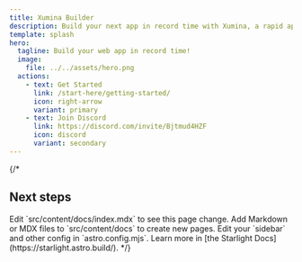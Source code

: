 ```yaml
---
title: Xumina Builder
description: Build your next app in record time with Xumina, a rapid application builder for RILT (React, Inertia, Laravel, TailwindCSS) stack.
template: splash
hero:
  tagline: Build your web app in record time!
  image:
    file: ../../assets/hero.png
  actions:
    - text: Get Started
      link: /start-here/getting-started/
      icon: right-arrow
      variant: primary
    - text: Join Discord
      link: https://discord.com/invite/Bjtmud4HZF
      icon: discord
      variant: secondary
---
```



{/*
## Next steps

<CardGrid stagger>
	<Card title="Update content" icon="pencil">
		Edit `src/content/docs/index.mdx` to see this page change.
	</Card>
	<Card title="Add new content" icon="add-document">
		Add Markdown or MDX files to `src/content/docs` to create new pages.
	</Card>
	<Card title="Configure your site" icon="setting">
		Edit your `sidebar` and other config in `astro.config.mjs`.
	</Card>
	<Card title="Read the docs" icon="open-book">
		Learn more in [the Starlight Docs](https://starlight.astro.build/).
	</Card>
</CardGrid>
*/}
